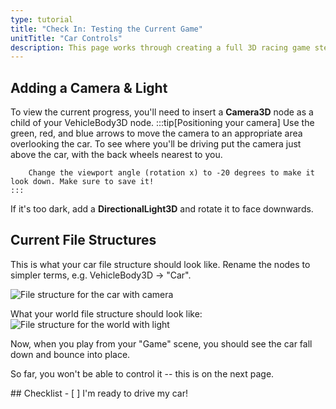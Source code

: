 ```yaml
---
type: tutorial
title: "Check In: Testing the Current Game"
unitTitle: "Car Controls"
description: This page works through creating a full 3D racing game step-by-step
---
```



## Adding a Camera & Light

To view the current progress, you'll need to insert a **Camera3D** node as a child of your VehicleBody3D node.
    :::tip[Positioning your camera]
        Use the green, red, and blue arrows to move the camera to an appropriate area overlooking the car.
        To see where you'll be driving put the camera just above the car, with the back wheels nearest to you.
        
        
        Change the viewport angle (rotation x) to -20 degrees to make it look down. Make sure to save it!
    :::
If it's too dark, add a **DirectionalLight3D** and rotate it to face downwards.

## Current File Structures

This is what your car file structure should look like. Rename the nodes to simpler terms, e.g. VehicleBody3D -> "Car".

![File structure for the car with camera](/src/assets/godot/3DRacing/builtCarFileStructure.png)

What your world file structure should look like:
![File structure for the world with light](/src/assets/godot/3DRacing/worldCurrentFileStructure.png)

Now, when you play from your "Game" scene, you should see the car fall down and bounce into place.

So far, you won't be able to control it -- this is on the next page.


<Box>
## Checklist
<Checklist>
- [ ] I'm ready to drive my car!
</Checklist>
</Box>
